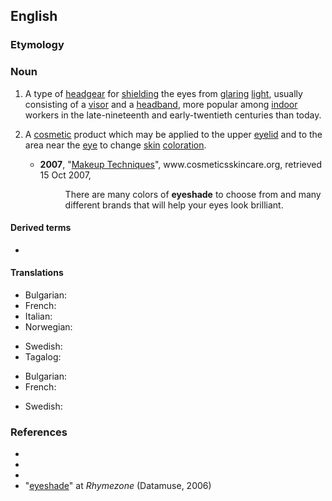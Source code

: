 ==English==

===Etymology===
{{compound|en|eye|shade}}

===Noun===
{{en-noun}}

# {{lb|en|countable}} A type of [[headgear]] for [[shield]]ing the eyes from [[glaring]] [[light]], usually consisting of a [[visor]] and a [[headband]], more popular among [[indoor]] workers in the late-nineteenth and early-twentieth centuries than today.
# {{lb|en|not countable}} A [[cosmetic]] product which may be applied to the upper [[eyelid]] and to the area near the [[eye]] to change [[skin]] [[coloration]].
#* '''2007''', "[https://web.archive.org/web/20070304145205/http://cosmeticsskincare.org/makeup-advice/ Makeup Techniques]", www.cosmeticsskincare.org, retrieved 15 Oct 2007,
#*: There are many colors of '''eyeshade''' to choose from and many different brands that will help your eyes look brilliant.

====Derived terms====
* {{l|en|green eyeshade}}

====Translations====
{{trans-top|shield for the eyes}}
* Bulgarian: {{t+|bg|козирка|f|sc=Cyrl}}
* French: {{t+|fr|visière|f}}
* Italian: {{t|it|paraocchio|m}}
* Norwegian: {{t+|no|øyenskygge|m}}
{{trans-mid}}
* Swedish: {{t|sv|ögonskärm|c}}
* Tagalog: {{t|tl|gusilaw}}
{{trans-bottom}}

{{trans-top|cosmetic product}}
* Bulgarian: {{t+|bg|сенки|p|sc=Cyrl}}
* French: {{t+|fr|ombre à paupières|f}}
{{trans-mid}}
* Swedish: {{t+|sv|ögonskugga|c}}
{{trans-bottom}}

===References===
* {{R:Dictionary.com}}
* {{R:Merriam Webster Online}}
* {{R:Lexico}}
* "[http://www.rhymezone.com/r/rhyme.cgi?Word=eyeshade eyeshade]" at ''Rhymezone'' (Datamuse, 2006)